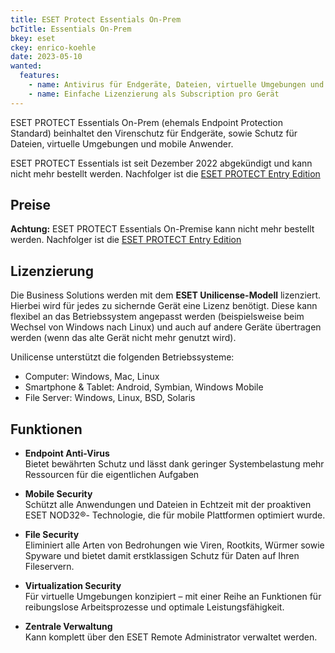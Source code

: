 ```yaml
---
title: ESET Protect Essentials On-Prem
bcTitle: Essentials On-Prem
bkey: eset
ckey: enrico-koehle
date: 2023-05-10
wanted:
  features:
    - name: Antivirus für Endgeräte, Dateien, virtuelle Umgebungen und mobile Anwender
    - name: Einfache Lizenzierung als Subscription pro Gerät
---
```




<Intro>

ESET PROTECT Essentials On-Prem (ehemals Endpoint Protection Standard) beinhaltet den Virenschutz für Endgeräte, sowie Schutz für Dateien, virtuelle Umgebungen und mobile Anwender.

ESET PROTECT Essentials ist seit Dezember 2022 abgekündigt und kann nicht mehr bestellt werden. Nachfolger ist die [ESET PROTECT Entry Edition](/hersteller/eset/protect/entry-on-prem/)

</Intro>

<TOC />



## Preise

<Info>

**Achtung:** ESET PROTECT Essentials On-Premise kann nicht mehr bestellt werden. Nachfolger ist die [ESET PROTECT Entry Edition](/hersteller/eset/protect/entry-on-prem/)

</Info>

## Lizenzierung


Die Business Solutions werden mit dem **ESET Unilicense-Modell** lizenziert. Hierbei wird für jedes zu sichernde Gerät eine Lizenz benötigt. Diese kann flexibel an das Betriebssystem angepasst werden (beispielsweise beim Wechsel von Windows nach Linux) und auch auf andere Geräte übertragen werden (wenn das alte Gerät nicht mehr genutzt wird).

Unilicense unterstützt die folgenden Betriebssysteme:

- Computer: Windows, Mac, Linux
- Smartphone & Tablet: Android, Symbian, Windows Mobile
- File Server: Windows, Linux, BSD, Solaris

## Funktionen

- **Endpoint Anti-Virus**<br />
Bietet bewährten Schutz und lässt dank geringer Systembelastung mehr Ressourcen für die eigentlichen Aufgaben

- **Mobile Security**<br />
Schützt alle Anwendungen und Dateien in Echtzeit mit der proaktiven ESET NOD32®- Technologie, die für mobile Plattformen optimiert wurde.

- **File Security**<br />
Eliminiert alle Arten von Bedrohungen wie Viren, Rootkits, Würmer sowie Spyware und bietet damit erstklassigen Schutz für Daten auf Ihren Fileservern.

- **Virtualization Security**<br />
Für virtuelle Umgebungen konzipiert – mit einer Reihe an Funktionen für reibungslose Arbeitsprozesse und optimale Leistungsfähigkeit.

- **Zentrale Verwaltung**<br />
Kann komplett über den ESET Remote Administrator verwaltet werden.
